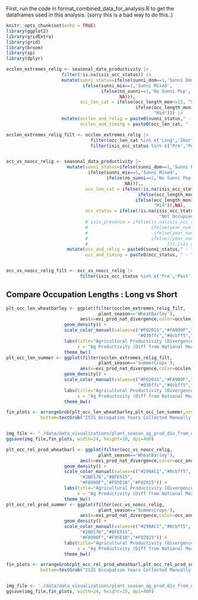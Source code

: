 First, run the code in format_combined_data_for_analysis.R to get the dataframes used in this analysis. (sorry this is a bad way to do this..)

```r
knitr::opts_chunk$set(echo = TRUE)
library(ggplot2)
library(gridExtra)
library(grid)
library(broom)
library(sp)
library(dplyr)
```


```r
occlen_extremes_relig <- seasonal_data_productivity |>
                     filter(!is.na(isis_occ_status)) |>
                     mutate(sunni_status=ifelse(sunni_dom==1,'Sunni Dominated',
                             ifelse(sunni_mix==1,'Sunni Mixed',
                                    ifelse(no_sunni==1,'No Sunni Pop',
                                           NA))),
                            occ_len_cat = ifelse(occ_length_mon<=12, "Short",
                                                 ifelse(occ_length_mon>=35,"Long",
                                                        "Mid"))) |>
                     mutate(occlen_and_relig = paste0(sunni_status," - ",occ_len_cat),
                            occlen_and_timing = paste0(occ_len_cat, " - " ,isis_occ_status))

occlen_extremes_relig_filt <- occlen_extremes_relig |>
                                filter(occ_len_cat %in% c('Long','Short')) |>
                                filter(isis_occ_status %in% c('Pre','Post'))


occ_vs_noocc_relig <- seasonal_data_productivity |>
                       mutate(sunni_status=ifelse(sunni_dom==1,'Sunni Dominated',
                               ifelse(sunni_mix==1,'Sunni Mixed',
                                      ifelse(no_sunni==1,'No Sunni Pop',
                                             NA))),,
                              occ_len_cat = ifelse(!is.na(isis_occ_status),
                                                  ifelse(occ_length_mon<=12, "Short",
                                                 ifelse(occ_length_mon>=35,"Long",
                                                        "Mid")),NA),
                              occ_status = ifelse(!is.na(isis_occ_status), "Occupied",
                                                          "Not Occupied")) |>
                              # isis_presence = ifelse(is.na(isis_occ_status),
                              #                        ifelse(year_num <= 2013, 'Pre',
                              #                         ifelse(year_num >= 2018, 'Post',
                              #                        ifelse((year_num > 2013 & year_num < 2018), 'During',NA
                              #                              ))),isis_occ_status)) |>
                       mutate(occ_and_relig = paste0(sunni_status," - ",occ_status),
                              occ_and_timing = paste0(occ_status, " - " ,isis_occ_status))


occ_vs_noocc_relig_filt <- occ_vs_noocc_relig |>
                            filter(isis_occ_status %in% c('Pre','Post'))

```

## Compare Occupation Lengths : Long vs Short

```r
plt_occ_len_wheatbarley <- ggplot(filter(occlen_extremes_relig_filt,
                                   plant_season=='WheatBarley'),
                            aes(x=evi_prod_nat_divergence,color=occlen_and_timing)) + 
                      geom_density() + 
                      scale_color_manual(values=c("#F02015","#FA900F","#f5ed02",
                                                  "#030ffc","#0cbff5","#0cf5a3")) + 
                      labs(title="Agricultural Productivity (Divergence from National Avg) for ISIS Occupied Areas by Occupation Length and Timing\nduring Wheat and Barley Growing Months",
                           x = "Ag Productivity (Diff from National Mean)", y="Density", color="ISIS Occupation Length - Timing") + 
                      theme_bw() 
plt_occ_len_summer <- ggplot(filter(occlen_extremes_relig_filt,
                                   plant_season=='SummerCrops'),
                            aes(x=evi_prod_nat_divergence,color=occlen_and_timing)) + 
                      geom_density() + 
                      scale_color_manual(values=c("#F02015","#FA900F","#f5ed02",
                                                  "#030ffc","#0cbff5","#0cf5a3")) + 
                      labs(title="Agricultural Productivity (Divergence from National Avg) for ISIS Occupied Areas by Occupation Length and Timing\nduring Summer Crop Growing Months",
                           x = "Ag Productivity (Diff from National Mean)", y="Density", color="ISIS Occupation Length - Timing") + 
                      theme_bw() 

fin_plots <- arrangeGrob(plt_occ_len_wheatbarley,plt_occ_len_summer,nrow=1,
             bottom=textGrob("ISIS Occupation Years Collected Manually based on IOM Occupation Reports; Long Occupation is >= 35 months, Short Occupation is <= 12 months; Wheat and Barley Growing Season is Dec - Apr, Summer is May - Sept.\nAgricultural productivity calculated as the mean EVI for the first 6 weeks of the growing season minus the max EVI for the entire growing season, following Asher 2020.\nNational mean of productivity calculated for each growing season and subtracted from ADM3 productivity to get divergence from national mean."))


img_file <- './data/data_visualizations/plant_season_ag_prod_div_from_nat_dists_occlen.png'
ggsave(img_file,fin_plots, width=24, height=10, dpi=400)
```


```r
plt_occ_rel_prod_wheatbarl <- ggplot(filter(occ_vs_noocc_relig,
                                   plant_season=='WheatBarley'),
                            aes(x=evi_prod_nat_divergence,color=occ_and_relig)) + 
                      geom_density() + 
                      scale_color_manual(values=c("#290AC1","#0cbff5",
                            "#26D176","#BFE515",
                            "#FA900F","#F95E10","#F02015")) +  
                      labs(title="Agricultural Productivity (Divergence from National Avg) for ISIS Occupied Areas by Occupation Timing and Sunni Status,\nWheat and Barley Growing Season",
                           x = "Ag Productivity (Diff from National Mean)", y="Density", color="ISIS Occupation and Sunni Status") + 
                      theme_bw() 
plt_occ_rel_prod_summer <- ggplot(filter(occ_vs_noocc_relig,
                                   plant_season=='SummerCrops'),
                            aes(x=evi_prod_nat_divergence,color=occ_and_relig)) + 
                      geom_density() + 
                      scale_color_manual(values=c("#290AC1","#0cbff5",
                            "#26D176","#BFE515",
                            "#FA900F","#F95E10","#F02015")) + 
                      labs(title="Agricultural Productivity (Divergence from National Avg) for ISIS Occupied Areas by Occupation Timing and Sunni Status,\nSummer Crops Growing Season",
                           x = "Ag Productivity (Diff from National Mean)", y="Density", color="ISIS Occupation and Sunni Status") + 
                      theme_bw() 

fin_plots <- arrangeGrob(plt_occ_rel_prod_wheatbarl,plt_occ_rel_prod_summer,nrow=1,
             bottom=textGrob("ISIS Occupation Years Collected Manually based on IOM Occupation Reports; Long Occupation is >= 35 months, Short Occupation is <= 12 months; Wheat and Barley Growing Season is Dec - Apr, Summer is May - Sept.\nAgricultural productivity calculated as the mean EVI for the first 6 weeks of the growing season minus the max EVI for the entire growing season, following Asher 2020.\nNational mean of productivity calculated for each growing season and subtracted from ADM3 productivity to get divergence from national mean."))


img_file <- './data/data_visualizations/plant_season_ag_prod_div_from_nat_dists_relig_occ.png'
ggsave(img_file,fin_plots, width=24, height=10, dpi=400)

```



